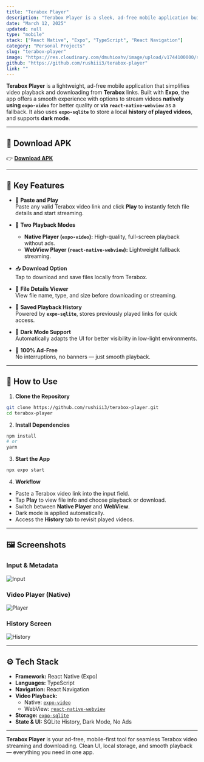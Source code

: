 ```yaml
---
title: "Terabox Player"
description: "Terabox Player is a sleek, ad-free mobile application built with Expo and React Native. It allows users to paste a Terabox video link and instantly view file details, download the content, or stream it in high quality using a built-in native video player or a WebView fallback. It also keeps a history of all played videos using SQLite, and includes dark mode support for comfortable viewing."
date: "March 12, 2025"
updated: null
type: "mobile"
stack: ["React Native", "Expo", "TypeScript", "React Navigation"]
category: "Personal Projects"
slug: "terabox-player"
image: "https://res.cloudinary.com/dmuhioahv/image/upload/v1744100000/screenshots/terabox-player-home.png"
github: "https://github.com/rushiii3/terabox-player"
link: ""
---
```


**Terabox Player** is a lightweight, ad-free mobile application that simplifies video playback and downloading from **Terabox** links. Built with **Expo**, the app offers a smooth experience with options to stream videos **natively using `expo-video`** for better quality or **via `react-native-webview`** as a fallback. It also uses **`expo-sqlite`** to store a local **history of played videos**, and supports **dark mode**.

---

## 📱 Download APK

👉 [**Download APK**](https://github.com/rushiii3/terabox-player/blob/main/application-e7f3ab4d-8ba4-40b5-b535-2ffb03b09795.apk)  

---

## 🔑 Key Features

- 🔗 **Paste and Play**  
  Paste any valid Terabox video link and click **Play** to instantly fetch file details and start streaming.

- 🎥 **Two Playback Modes**  
  - **Native Player (`expo-video`):** High-quality, full-screen playback without ads.  
  - **WebView Player (`react-native-webview`):** Lightweight fallback streaming.

- 📥 **Download Option**  
  Tap to download and save files locally from Terabox.

- 🧾 **File Details Viewer**  
  View file name, type, and size before downloading or streaming.

- 🧠 **Saved Playback History**  
  Powered by **`expo-sqlite`**, stores previously played links for quick access.

- 🌙 **Dark Mode Support**  
  Automatically adapts the UI for better visibility in low-light environments.

- 🚫 **100% Ad-Free**  
  No interruptions, no banners — just smooth playback.

---

## 🚀 How to Use

1. **Clone the Repository**

```bash
git clone https://github.com/rushiii3/terabox-player.git
cd terabox-player
```

2. **Install Dependencies**

```bash
npm install
# or
yarn
```

3. **Start the App**

```bash
npx expo start
```

4. **Workflow**

- Paste a Terabox video link into the input field.
- Tap **Play** to view file info and choose playback or download.
- Switch between **Native Player** and **WebView**.
- Dark mode is applied automatically.
- Access the **History** tab to revisit played videos.

---

## 🖼️ Screenshots

### Input & Metadata

![Input](https://res.cloudinary.com/dmuhioahv/image/upload/v1744100000/screenshots/terabox-player-input.png)

### Video Player (Native)

![Player](https://res.cloudinary.com/dmuhioahv/image/upload/v1744100000/screenshots/terabox-player-video.png)

### History Screen

![History](https://res.cloudinary.com/dmuhioahv/image/upload/v1744100000/screenshots/terabox-player-history.png)

---

## ⚙️ Tech Stack

- **Framework:** React Native (Expo)
- **Languages:** TypeScript
- **Navigation:** React Navigation
- **Video Playback:**
  - Native: [`expo-video`](https://docs.expo.dev/versions/latest/sdk/video/)
  - WebView: [`react-native-webview`](https://github.com/react-native-webview/react-native-webview)
- **Storage:** [`expo-sqlite`](https://docs.expo.dev/versions/latest/sdk/sqlite/)
- **State & UI:** SQLite History, Dark Mode, No Ads

---

**Terabox Player** is your ad-free, mobile-first tool for seamless Terabox video streaming and downloading. Clean UI, local storage, and smooth playback — everything you need in one app.